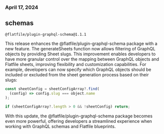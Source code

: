 ### April 17, 2024

## schemas

`@flatfile/plugin-graphql-schema@1.1.1`

This release enhances the @flatfile/plugin-graphql-schema package with a new feature.
The generateSheets function now allows filtering of GraphQL objects by providing Sheet slugs.
This improvement enables developers to have more granular control over the mapping between GraphQL objects and Flatfile sheets, improving flexibility and customization capabilities.
For example, developers can now specify which GraphQL objects should be included or excluded from the sheet generation process based on their slugs:

```typescript
const sheetConfig = sheetConfigArray?.find(
  (config) => config.slug === object.name
);

if (sheetConfigArray?.length > 0 && !sheetConfig) return;
```

With this update, the @flatfile/plugin-graphql-schema package becomes even more powerful, offering developers a streamlined experience when working with GraphQL schemas and Flatfile blueprints.
